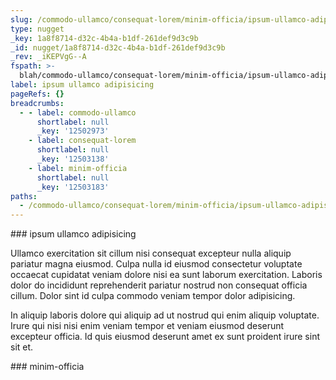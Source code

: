 ```yaml
---
slug: /commodo-ullamco/consequat-lorem/minim-officia/ipsum-ullamco-adipisicing
type: nugget
_key: 1a8f8714-d32c-4b4a-b1df-261def9d3c9b
_id: nugget/1a8f8714-d32c-4b4a-b1df-261def9d3c9b
_rev: _iKEPVgG--A
fspath: >-
  blah/commodo-ullamco/consequat-lorem/minim-officia/ipsum-ullamco-adipisicing.md
label: ipsum ullamco adipisicing
pageRefs: {}
breadcrumbs:
  - - label: commodo-ullamco
      shortlabel: null
      _key: '12502973'
    - label: consequat-lorem
      shortlabel: null
      _key: '12503138'
    - label: minim-officia
      shortlabel: null
      _key: '12503183'
paths:
  - /commodo-ullamco/consequat-lorem/minim-officia/ipsum-ullamco-adipisicing
---
```


<NuggetArea>
<Nugget slug="/commodo-ullamco/consequat-lorem/minim-officia/ipsum-ullamco-adipisicing" type="nugget" _key="1a8f8714-d32c-4b4a-b1df-261def9d3c9b" _id="nugget/1a8f8714-d32c-4b4a-b1df-261def9d3c9b" _rev="_iKEPVgG--A" fspath="blah/commodo-ullamco/consequat-lorem/minim-officia/ipsum-ullamco-adipisicing.md" label="ipsum ullamco adipisicing" paths="/commodo-ullamco/consequat-lorem/minim-officia/ipsum-ullamco-adipisicing">
<NuggetBody>
### ipsum ullamco adipisicing

Ullamco exercitation sit cillum nisi consequat excepteur nulla aliquip pariatur magna eiusmod. Culpa nulla id eiusmod consectetur voluptate occaecat cupidatat veniam dolore nisi ea sunt laborum exercitation. Laboris dolor do incididunt reprehenderit pariatur nostrud non consequat officia cillum. Dolor sint id culpa commodo veniam tempor dolor adipisicing.

In aliquip laboris dolore qui aliquip ad ut nostrud qui enim aliquip voluptate. Irure qui nisi nisi enim veniam tempor et veniam eiusmod deserunt excepteur officia. Id quis eiusmod deserunt amet ex sunt proident irure sint sit et.

</NuggetBody>
<Breadcrumbs>
<Crumbs>
<Crumb _key="12502973" label="commodo-ullamco" /><Crumb _key="12503138" label="consequat-lorem" /><Crumb _key="12503183" label="minim-officia" />
</Crumbs>
</Breadcrumbs>
</Nugget>

<NuggetsInbound>
</NuggetsInbound>
<NuggetsOutbound>
</NuggetsOutbound>
</NuggetArea>
<PassagesInbound>
<Passage direction="inbound" type="passage" _key="12503183" _id="passage/12503183" _rev="_iKEPVgC---" label="minim-officia" passage="minim-officia" fspath="blah/commodo-ullamco/consequat-lorem/minim-officia" paths="/commodo-ullamco/consequat-lorem/minim-officia" slug="/commodo-ullamco/consequat-lorem/minim-officia">
<NuggetBody>
### minim-officia

</NuggetBody>
<Breadcrumbs>
<Crumbs>
<Crumb _key="12502973" label="commodo-ullamco" /><Crumb _key="12503138" label="consequat-lorem" />
</Crumbs>
</Breadcrumbs>
</Passage>

</PassagesInbound>
<PassagesOutbound>
</PassagesOutbound>